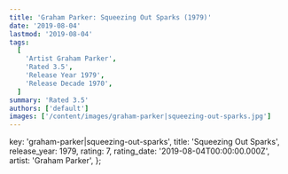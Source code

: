 ```yaml
---
title: 'Graham Parker: Squeezing Out Sparks (1979)'
date: '2019-08-04'
lastmod: '2019-08-04'
tags:
  [
    'Artist Graham Parker',
    'Rated 3.5',
    'Release Year 1979',
    'Release Decade 1970',
  ]
summary: 'Rated 3.5'
authors: ['default']
images: ['/content/images/graham-parker|squeezing-out-sparks.jpg']
---
```


  key: 'graham-parker|squeezing-out-sparks',
  title: 'Squeezing Out Sparks',
  release_year: 1979,
  rating: 7,
  rating_date: '2019-08-04T00:00:00.000Z',
  artist: 'Graham Parker',
};

<MusicRating data={data} />
